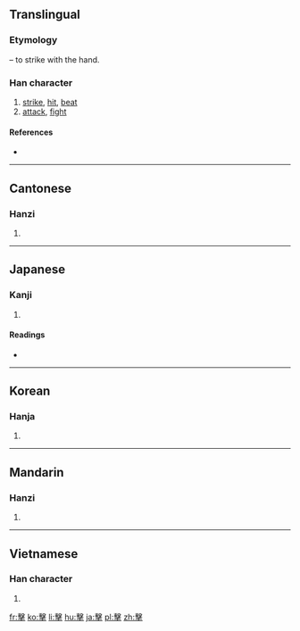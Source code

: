 {{also|击|撃}}
==Translingual==
{{ja-forms|[[撃]]|[[击]]|擊}}
===Etymology===
{{Han compound|手|t1=hand|毄|ls=psc|c1=s|c2=p}} – to strike with the hand.

===Han character===
{{Han char|rn=64|rad=手|as=13|sn=16|four=5750<sub>2</sub>|canj=十水手 (JEQ)}}

# [[strike]], [[hit]], [[beat]]
# [[attack]], [[fight]]

====References====
* {{Han ref|kx=0458.090|dkj=12800|dj=0806.250|hdz=31965.060|uh=64CA|ud=25802|bh=C0BB|bd=49339}}

----

==Cantonese==

===Hanzi===
{{yue-hanzi|jyut=|y=gik1|sim=击}}

# {{defn|lang=yue|sort=手13}}

----

==Japanese==

===Kanji===
{{ja-kanji|grade=|rs=手13}}

# {{defn|lang=ja|sort=手13}}

====Readings====
* {{ja-readings|on=[[げき]] (geki), [[けき]] (keki)|kun=[[うつ]] (utsu)}}

----

==Korean==

===Hanja===
{{ko-hanja|hangeul=격|eumhun=|rv=gyeok|mr=kyŏk|y=kyek}}

# {{defn|lang=ko|sort=手13}}

----

==Mandarin==

===Hanzi===
{{cmn-hanzi|sim=击|pin=[[jī]] ([[ji1]]), [[jí]] ([[ji2]])|wg=chi<sup>1</sup>, chi<sup>2</sup>}}

# {{defn|lang=cmn|sort=手13}}

----

==Vietnamese==

===Han character===
{{vi-hantu|[[kích]], [[kếch]], [[ghếch]]|rs=手13}}

# {{defn|lang=vi|sort=手13}}

[[fr:擊]]
[[ko:擊]]
[[li:擊]]
[[hu:擊]]
[[ja:擊]]
[[pl:擊]]
[[zh:擊]]